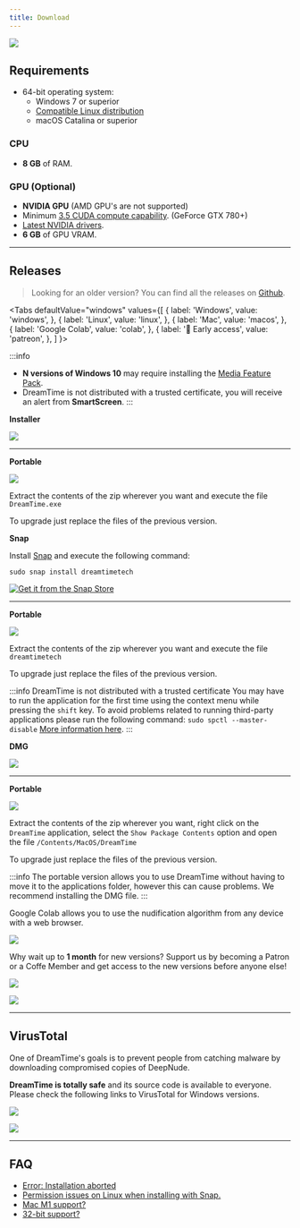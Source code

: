 ```yaml
---
title: Download
---
```



![](/img/previews/screely-1595709108433.png)

## Requirements

- 64-bit operating system:
  - Windows 7 or superior
  - [Compatible Linux distribution](https://snapcraft.io/docs/installing-snapd)
  - macOS Catalina or superior

### CPU

- **8 GB** of RAM.

### GPU (Optional)

- **NVIDIA GPU** (AMD GPU's are not supported)
- Minimum [3.5 CUDA compute capability](https://developer.nvidia.com/cuda-gpus). (GeForce GTX 780+)
- [Latest NVIDIA drivers](https://www.nvidia.com/Download/index.aspx).
- **6 GB** of GPU VRAM.

---

## Releases

> Looking for an older version? You can find all the releases on [Github](https://github.com/dreamnettech/dreamtime/releases).

<Tabs
  defaultValue="windows"
  values={[
    { label: 'Windows', value: 'windows', },
    { label: 'Linux', value: 'linux', },
    { label: 'Mac', value: 'macos', },
    { label: 'Google Colab', value: 'colab', },
    { label: '🌟 Early access', value: 'patreon', },
  ]
}>
<TabItem value="windows">

:::info
- **N versions of Windows 10** may require installing the [Media Feature Pack](https://www.microsoft.com/en-us/software-download/mediafeaturepack).
- DreamTime is not distributed with a trusted certificate, you will receive an alert from **SmartScreen**.
:::

**Installer**

[![](https://img.shields.io/badge/v1.5.10-download%20installer-0078D6?logo=windows&logoColor=white&style=for-the-badge)](https://downloads.dreamnet.tech/dreamtime/v1.5.10/windows)

---

**Portable**

[![](https://img.shields.io/badge/v1.5.10-download%20zip-0078D6?logo=windows&logoColor=white&style=for-the-badge)](https://downloads.dreamnet.tech/dreamtime/v1.5.10/windows/portable)

Extract the contents of the zip wherever you want and execute the file `DreamTime.exe`

To upgrade just replace the files of the previous version.

</TabItem>

<TabItem value="linux">

**Snap**

Install [Snap](https://snapcraft.io/docs/installing-snapd) and execute the following command:

`sudo snap install dreamtimetech`

[![Get it from the Snap Store](https://snapcraft.io/static/images/badges/en/snap-store-black.svg)](https://snapcraft.io/dreamtimetech)

---

**Portable**

[![](https://img.shields.io/badge/v1.5.10-download%20zip-E95420?logo=linux&logoColor=white&style=for-the-badge)](https://downloads.dreamnet.tech/dreamtime/v1.5.10/linux/portable)

Extract the contents of the zip wherever you want and execute the file `dreamtimetech`

To upgrade just replace the files of the previous version.

</TabItem>

<TabItem value="macos">

:::info DreamTime is not distributed with a trusted certificate
You may have to run the application for the first time using the context menu while pressing the `shift` key. To avoid problems related to running third-party applications please run the following command: `sudo spctl --master-disable` [More information here](https://www.imore.com/how-open-apps-anywhere-macos-catalina-and-mojave).
:::

**DMG**

[![](https://img.shields.io/badge/v1.5.10-download%20dmg-999999?logo=Apple&logoColor=white&style=for-the-badge)](https://downloads.dreamnet.tech/dreamtime/v1.5.10/macos)

---

**Portable**

[![](https://img.shields.io/badge/v1.5.10-download%20zip-999999?logo=Apple&logoColor=white&style=for-the-badge)](https://downloads.dreamnet.tech/dreamtime/v1.5.10/macos/portable)

Extract the contents of the zip wherever you want, right click on the `DreamTime` application, select the `Show Package Contents` option and open the file `/Contents/MacOS/DreamTime`

To upgrade just replace the files of the previous version.

:::info
The portable version allows you to use DreamTime without having to move it to the applications folder, however this can cause problems. We recommend installing the DMG file.
:::

</TabItem>

<TabItem value="colab">

Google Colab allows you to use the nudification algorithm from any device with a web browser.

[![](https://img.shields.io/badge/oogle-Colab-4285F4?logo=google&logoColor=white&style=for-the-badge)](/docs/guide/google-colab)

</TabItem>

<TabItem value="patreon">

Why wait up to **1 month** for new versions? Support us by becoming a Patron or a Coffe Member and get access to the new versions before anyone else!

[![](https://c5.patreon.com/external/logo/become_a_patron_button.png)](https://www.patreon.com/dreamnet)

[![](https://www.buymeacoffee.com/assets/img/guidelines/download-assets-sm-2.svg)](https://www.buymeacoffee.com/dreamnettech)

</TabItem>

</Tabs>

---

## VirusTotal

One of DreamTime's goals is to prevent people from catching malware by downloading compromised copies of DeepNude.

**DreamTime is totally safe** and its source code is available to everyone. Please check the following links to VirusTotal for Windows versions.

[![](https://img.shields.io/badge/v1.5.5-installer-394EFF?logo=virustotal&logoColor=white&style=for-the-badge)](https://www.virustotal.com/gui/file/af8f2ef1d347060b2ee917256939bfc187d97a9b90fef7f0ae0d0a767a245410/detection)

[![](https://img.shields.io/badge/v1.5.5-portable-394EFF?logo=virustotal&logoColor=white&style=for-the-badge)](https://www.virustotal.com/gui/file/f4647261a703a6a735c8f94a671fa10155fe80449239a4270f4ff537a78da3d1/detection)

---

## FAQ

- [Error: Installation aborted](/docs/support/faq#installation-aborted)
- [Permission issues on Linux when installing with Snap.](/docs/support/faq#permission-issues-in-linux)
- [Mac M1 support?](/docs/support/faq#mac-m1-support)
- [32-bit support?](/docs/support/faq#32-bit-support)

<ins data-revive-zoneid="3" data-revive-id="3fe087377ab3999f9bd455cef8976f0b"></ins>

